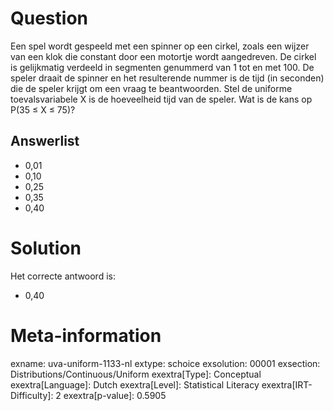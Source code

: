Question
========

Een spel wordt gespeeld met een spinner op een cirkel, zoals een wijzer
van een klok die constant door een motortje wordt aangedreven. De cirkel
is gelijkmatig verdeeld in segmenten genummerd van 1 tot en met 100. De
speler draait de spinner en het resulterende nummer is de tijd (in
seconden) die de speler krijgt om een vraag te beantwoorden. Stel de
uniforme toevalsvariabele X is de hoeveelheid tijd van de speler. Wat is
de kans op P(35 ≤ X ≤ 75)?

Answerlist
----------

* 0,01
* 0,10
* 0,25
* 0,35
* 0,40

Solution
========

Het correcte antwoord is: 

* 0,40

Meta-information
================
exname: uva-uniform-1133-nl
extype: schoice
exsolution: 00001
exsection: Distributions/Continuous/Uniform
exextra[Type]: Conceptual
exextra[Language]: Dutch
exextra[Level]: Statistical Literacy
exextra[IRT-Difficulty]: 2
exextra[p-value]: 0.5905
